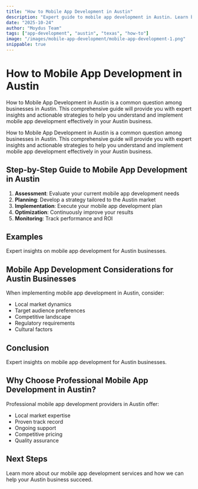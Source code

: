 ```yaml
---
title: "How to Mobile App Development in Austin"
description: "Expert guide to mobile app development in Austin. Learn best practices, pricing, and strategies for Austin businesses."
date: "2025-10-24"
author: "Moydus Team"
tags: ["app-development", "austin", "texas", "how-to"]
image: "/images/mobile-app-development/mobile-app-development-1.png"
snippable: true
---
```


# How to Mobile App Development in Austin

How to Mobile App Development in Austin is a common question among businesses in Austin. This comprehensive guide will provide you with expert insights and actionable strategies to help you understand and implement mobile app development effectively in your Austin business.

How to Mobile App Development in Austin is a common question among businesses in Austin. This comprehensive guide will provide you with expert insights and actionable strategies to help you understand and implement mobile app development effectively in your Austin business.

## Step-by-Step Guide to Mobile App Development in Austin

1. **Assessment**: Evaluate your current mobile app development needs
2. **Planning**: Develop a strategy tailored to the Austin market
3. **Implementation**: Execute your mobile app development plan
4. **Optimization**: Continuously improve your results
5. **Monitoring**: Track performance and ROI

## Examples

Expert insights on mobile app development for Austin businesses.

## Mobile App Development Considerations for Austin Businesses

When implementing mobile app development in Austin, consider:
- Local market dynamics
- Target audience preferences
- Competitive landscape
- Regulatory requirements
- Cultural factors

## Conclusion

Expert insights on mobile app development for Austin businesses.

## Why Choose Professional Mobile App Development in Austin?

Professional mobile app development providers in Austin offer:
- Local market expertise
- Proven track record
- Ongoing support
- Competitive pricing
- Quality assurance

## Next Steps

Learn more about our mobile app development services and how we can help your Austin business succeed.

<GeoCTA 
  city="Austin"
  service="Mobile App Development"
  ctaText="Get Started Today"
/>
